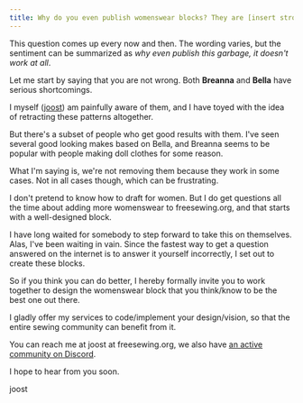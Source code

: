 ```yaml
---
title: Why do you even publish womenswear blocks? They are [insert strong opinion here].
---
```


This question comes up every now and then.
The wording varies, but the sentiment can be summarized as
_why even publish this garbage, it doesn't work at all_.

Let me start by saying that you are not wrong. Both **Breanna**
and **Bella** have serious shortcomings.

I myself ([joost](https://freesewing.org/users/user?id=1)) am painfully aware
of them, and I have toyed with the idea of retracting these patterns
altogether.

But there's a subset of people who get good results with them.
I've seen several good looking makes based on Bella, and Breanna
seems to be popular with people making doll clothes for some reason.

What I'm saying is, we're not removing them because they work in some cases.
Not in all cases though, which can be frustrating.

I don't pretend to know how to draft for women.
But I do get questions all the time about adding more womenswear to freesewing.org,
and that starts with a well-designed block.

I have long waited for somebody to step forward to take this on themselves.
Alas, I've been waiting in vain.
Since the fastest way to get a question answered on the internet is
to answer it yourself incorrectly, I set out to create these blocks.

So if you think you can do better, I hereby formally invite you to work
together to design the womenswear block that you think/know to be the best one
out there.

I gladly offer my services to code/implement your design/vision, so that the
entire sewing community can benefit from it.

You can reach me at joost at freesewing.org, we also have [an active community
on Discord](https://discord.freesewing.org/).

I hope to hear from you soon.

joost
